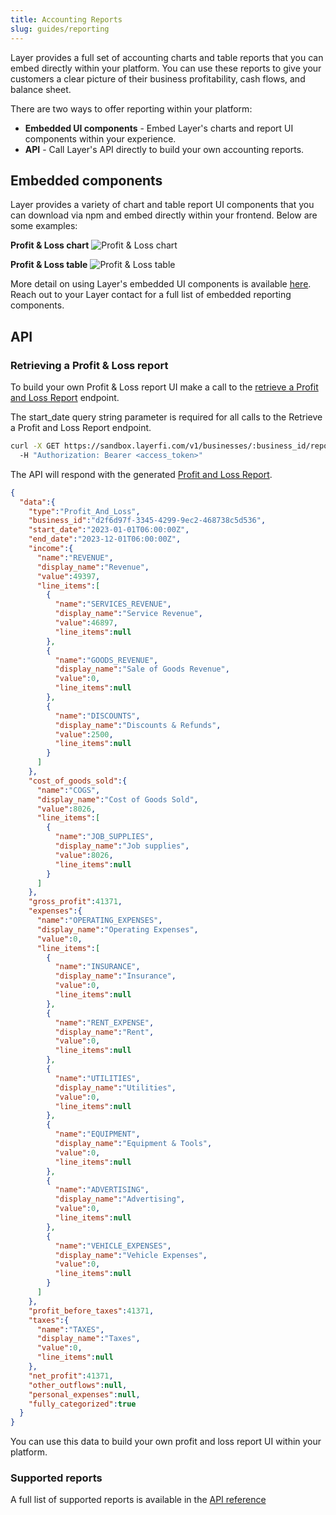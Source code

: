 ```yaml
---
title: Accounting Reports
slug: guides/reporting
---
```



Layer provides a full set of accounting charts and table reports that you can embed directly within your platform. You can use these reports to give your customers a clear picture of their business profitability, cash flows, and balance sheet.

There are two ways to offer reporting within your platform:
* **Embedded UI components** - Embed Layer's charts and report UI components within your experience.
* **API** - Call Layer's API directly to build your own accounting reports.


## Embedded components
Layer provides a variety of chart and table report UI components that you can download via npm and embed directly within your frontend. Below are some examples:

**Profit & Loss chart**
![Profit & Loss chart](/images/pnl-chart.png)

**Profit & Loss table**
![Profit & Loss table](/images/pnl-table.png)

More detail on using Layer's embedded UI components is available [here](/guides/embedded-components). Reach out to your Layer contact for a full list of embedded reporting components.

## API

### Retrieving a Profit & Loss report
To build your own Profit & Loss report UI make a call to the [retrieve a Profit and Loss Report](/api-reference/get-profit-and-loss-report-for-business) endpoint.

<Note>The start_date query string parameter is required for all calls to the Retrieve a Profit and Loss Report endpoint.</Note>


```bash Request
curl -X GET https://sandbox.layerfi.com/v1/businesses/:business_id/reports/profit-and-loss?start_date=2023-01-01T00:00:00-06:00&end_date=2023-12-01T00:00:00-06:00 
  -H "Authorization: Bearer <access_token>"
```

The API will respond with the generated [Profit and Loss Report](/api-reference/pnl).

```json Response
{
  "data":{
    "type":"Profit_And_Loss",
    "business_id":"d2f6d97f-3345-4299-9ec2-468738c5d536",
    "start_date":"2023-01-01T06:00:00Z",
    "end_date":"2023-12-01T06:00:00Z",
    "income":{
      "name":"REVENUE",
      "display_name":"Revenue",
      "value":49397,
      "line_items":[
        {
          "name":"SERVICES_REVENUE",
          "display_name":"Service Revenue",
          "value":46897,
          "line_items":null
        },
        {
          "name":"GOODS_REVENUE",
          "display_name":"Sale of Goods Revenue",
          "value":0,
          "line_items":null
        },
        {
          "name":"DISCOUNTS",
          "display_name":"Discounts & Refunds",
          "value":2500,
          "line_items":null
        }
      ]
    },
    "cost_of_goods_sold":{
      "name":"COGS",
      "display_name":"Cost of Goods Sold",
      "value":8026,
      "line_items":[
        {
          "name":"JOB_SUPPLIES",
          "display_name":"Job supplies",
          "value":8026,
          "line_items":null
        }
      ]
    },
    "gross_profit":41371,
    "expenses":{
      "name":"OPERATING_EXPENSES",
      "display_name":"Operating Expenses",
      "value":0,
      "line_items":[
        {
          "name":"INSURANCE",
          "display_name":"Insurance",
          "value":0,
          "line_items":null
        },
        {
          "name":"RENT_EXPENSE",
          "display_name":"Rent",
          "value":0,
          "line_items":null
        },
        {
          "name":"UTILITIES",
          "display_name":"Utilities",
          "value":0,
          "line_items":null
        },
        {
          "name":"EQUIPMENT",
          "display_name":"Equipment & Tools",
          "value":0,
          "line_items":null
        },
        {
          "name":"ADVERTISING",
          "display_name":"Advertising",
          "value":0,
          "line_items":null
        },
        {
          "name":"VEHICLE_EXPENSES",
          "display_name":"Vehicle Expenses",
          "value":0,
          "line_items":null
        }
      ]
    },
    "profit_before_taxes":41371,
    "taxes":{
      "name":"TAXES",
      "display_name":"Taxes",
      "value":0,
      "line_items":null
    },
    "net_profit":41371,
    "other_outflows":null,
    "personal_expenses":null,
    "fully_categorized":true
  }
}
```

You can use this data to build your own profit and loss report UI within your platform. 

### Supported reports
A full list of supported reports is available in the [API reference](/api-reference/pnl)